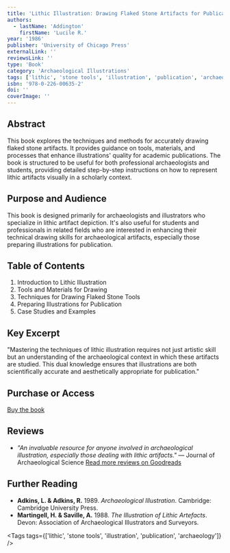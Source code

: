 ```yaml
---
title: 'Lithic Illustration: Drawing Flaked Stone Artifacts for Publication'
authors:
  - lastName: 'Addington'
    firstName: 'Lucile R.'
year: '1986'
publisher: 'University of Chicago Press'
externalLink: ''
reviewsLink: ''
type: 'Book'
category: 'Archaeological Illustrations'
tags: ['lithic', 'stone tools', 'illustration', 'publication', 'archaeology']
isbn: '978-0-226-00635-2'
doi: ''
coverImage: ''
---
```


## Abstract

This book explores the techniques and methods for accurately drawing flaked stone artifacts. It provides guidance on tools, materials, and processes that enhance illustrations' quality for academic publications. The book is structured to be useful for both professional archaeologists and students, providing detailed step-by-step instructions on how to represent lithic artifacts visually in a scholarly context.

## Purpose and Audience

This book is designed primarily for archaeologists and illustrators who specialize in lithic artifact depiction. It's also useful for students and professionals in related fields who are interested in enhancing their technical drawing skills for archaeological artifacts, especially those preparing illustrations for publication.

## Table of Contents

1. Introduction to Lithic Illustration
2. Tools and Materials for Drawing
3. Techniques for Drawing Flaked Stone Tools
4. Preparing Illustrations for Publication
5. Case Studies and Examples

## Key Excerpt

"Mastering the techniques of lithic illustration requires not just artistic skill but an understanding of the archaeological context in which these artifacts are studied. This dual knowledge ensures that illustrations are both scientifically accurate and aesthetically appropriate for publication."

## Purchase or Access

[Buy the book](https://www.amazon.com/dp/0226006352)

## Reviews

- _"An invaluable resource for anyone involved in archaeological illustration, especially those dealing with lithic artifacts."_ — Journal of Archaeological Science
  [Read more reviews on Goodreads](https://www.goodreads.com/book/show/12345)

## Further Reading

- **Adkins, L. & Adkins, R.** 1989. _Archaeological Illustration_. Cambridge: Cambridge University Press.
- **Martingell, H. & Saville, A.** 1988. _The Illustration of Lithic Artefacts_. Devon: Association of Archaeological Illustrators and Surveyors.

<Tags tags={['lithic', 'stone tools', 'illustration', 'publication', 'archaeology']} />
